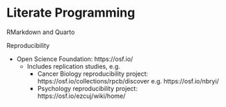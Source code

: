 # Literate Programming

RMarkdown and Quarto

Reproducibility

* Open Science Foundation: https://osf.io/
  * Includes replication studies, e.g.
    * Cancer Biology reproducibility project: https://osf.io/collections/rpcb/discover e.g. https://osf.io/nbryi/
    * Psychology reproducibility project: https://osf.io/ezcuj/wiki/home/